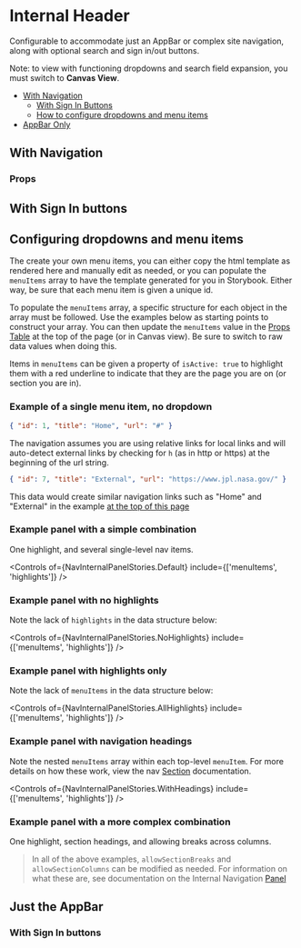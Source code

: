 
<Meta of={Stories} />

# Internal Header

Configurable to accommodate just an AppBar or complex site navigation, along with optional search and sign in/out buttons.

Note: to view with functioning dropdowns and search field expansion, you must switch to <strong>Canvas View</strong>.

- [With Navigation](#top)
  - [With Sign In Buttons](#with-sign-in-buttons)
  - [How to configure dropdowns and menu items](#configuring-dropdowns-and-menu-items)
- [AppBar Only](#just-the-appbar)

<span id="top"></span>

## With Navigation

<Canvas
  className="sbdocs-preview-full-width"
  of={Stories.Default}
/>

<span id="props"></span>

### Props

<Controls of={Stories.Default} />

<span id="with-sign-in-buttons"></span>

## With Sign In buttons

<Canvas
  className="sbdocs-preview-full-width"
  of={Stories.WithSignIn}
/>

<Controls of={Stories.WithSignIn} />

<span id="configuring-dropdowns-and-menu-items"></span>

## Configuring dropdowns and menu items

The create your own menu items, you can either copy the html template as rendered here and manually edit as needed, or you can populate the `menuItems` array to have the template generated for you in Storybook. Either way, be sure that each menu item is given a unique id.

To populate the `menuItems` array, a specific structure for each object in the array must be followed. Use the examples below as starting points to construct your array. You can then update the `menuItems` value in the [Props Table](#props) at the top of the page (or in Canvas view). Be sure to switch to raw data values when doing this.

Items in `menuItems` can be given a property of `isActive: true` to highlight them with a red underline to indicate that they are the page you are on (or section you are in).

### Example of a single menu item, no dropdown

```json
{ "id": 1, "title": "Home", "url": "#" }
```

The navigation assumes you are using relative links for local links and will auto-detect external links by checking for `h` (as in http or https) at the beginning of the url string.

```json
{ "id": 7, "title": "External", "url": "https://www.jpl.nasa.gov/" }
```

This data would create similar navigation links such as "Home" and "External" in the example [at the top of this page](#top)

### Example panel with a simple combination

One highlight, and several single-level nav items.

<Canvas
  className="sbdocs-preview-full-width"
  meta={NavInternalPanelStories}
  of={NavInternalPanelStories.Default}
/>

<Controls
  of={NavInternalPanelStories.Default}
  include={['menuItems', 'highlights']}
/>

### Example panel with no highlights

<Canvas
  className="sbdocs-preview-full-width"
  meta={NavInternalPanelStories}
  of={NavInternalPanelStories.NoHighlights}
/>

Note the lack of `highlights` in the data structure below:

<Controls
  of={NavInternalPanelStories.NoHighlights}
  include={['menuItems', 'highlights']}
/>

### Example panel with highlights only

<Canvas
  className="sbdocs-preview-full-width"
  meta={NavInternalPanelStories}
  of={NavInternalPanelStories.AllHighlights}
/>

Note the lack of `menuItems` in the data structure below:

<Controls
  of={NavInternalPanelStories.AllHighlights}
  include={['menuItems', 'highlights']}
/>

### Example panel with navigation headings

<Canvas
  className="sbdocs-preview-full-width"
  meta={NavInternalPanelStories}
  of={NavInternalPanelStories.WithHeadings}
/>

Note the nested `menuItems` array within each top-level `menuItem`. For more details on how these work, view the nav [Section](?path=/story/global-layout-headers-for-internal-sites-elements-panel--with-headings) documentation.

<Controls
  of={NavInternalPanelStories.WithHeadings}
  include={['menuItems', 'highlights']}
/>

### Example panel with a more complex combination

One highlight, section headings, and allowing breaks across columns.

<Canvas
  className="sbdocs-preview-full-width"
  meta={NavInternalPanelStories}
  of={NavInternalPanelStories.Combination}
/>

<Controls of={NavInternalPanelStories.Combination} />

> In all of the above examples, `allowSectionBreaks` and `allowSectionColumns` can be modified as needed. For information on what these are, see documentation on the Internal Navigation [Panel](?path=/story/global-layout-headers-for-internal-sites-elements-panel--base-story)

<span id="just-the-appbar"></span>

## Just the AppBar

<Canvas of={Stories.AppBarOnly} />

<Controls of={Stories.AppBarOnly} />

### With Sign In buttons

<Canvas of={Stories.AppBarWithSignIn} />

<Controls of={Stories.AppBarWithSignIn} />
